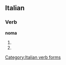 ==Italian==

===Verb===
'''noma'''

# {{form of|[[third-person|Third-person]] [[singular]] [[present tense]]|[[nomare#Italian|nomare]]|lang=Italian}}
# {{form of|[[second-person|Second-person]] singular [[imperative]]|nomare#Italian|nomare|lang=Italian}}

[[Category:Italian verb forms]]